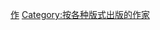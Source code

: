 {{漫画导航}}
{{Commonscat|Comics creators}}

[[Category:漫画创作者|作]]
[[Category:按各种版式出版的作家|Category:按各种版式出版的作家]]
